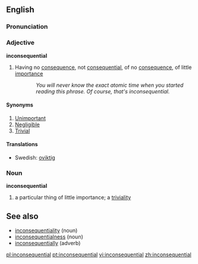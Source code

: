 ==English==
===Pronunciation===
{{ipacregion|Canada}} {{ipac|ɪnˌkɑnsəˈkwɛnʃəl|en-ca-synth-inconsequential.ogg|CA synth}}

===Adjective===
'''inconsequential'''
#Having no [[consequence]], not [[consequential]], of no [[consequence]], of little [[importance]]
::''You will never know the exact atomic time when you started reading this phrase. Of course, that's inconsequential.''
====Synonyms====
#[[Unimportant]]
#[[Negligible]]
#[[Trivial]]
====Translations====
*Swedish: [[oviktig]]

===Noun===
'''inconsequential'''
#a particular thing of little importance; a [[triviality]]

==See also==
*[[inconsequentiality]] (noun)
*[[inconsequentialness]] (noun)
*[[inconsequentially]] (adverb)

[[pl:inconsequential]]
[[pt:inconsequential]]
[[vi:inconsequential]]
[[zh:inconsequential]]